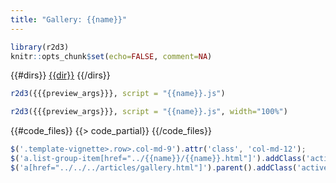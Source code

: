 ```yaml
---
title: "Gallery: {{name}}"
---
```


```r
library(r2d3)
knitr::opts_chunk$set(echo=FALSE, comment=NA)
```


<div class="row">

<div class="col-sm-3">
<div class="list-group">
  {{#dirs}}
  <a href="../{{dir}}/{{dir}}.html" class="list-group-item">{{dir}}</a>
  {{/dirs}}
</div>
</div>

<div class="col-sm-9">

```r
r2d3({{{preview_args}}}, script = "{{name}}.js")
```

```r
r2d3({{{preview_args}}}, script = "{{name}}.js", width="100%")
```

{{#code_files}}
{{> code_partial}}
{{/code_files}}

</div>

</div>


```js
$('.template-vignette>.row>.col-md-9').attr('class', 'col-md-12');
$('a.list-group-item[href="../{{name}}/{{name}}.html"]').addClass('active')
$('a[href="../../../articles/gallery.html"]').parent().addClass('active');
```



